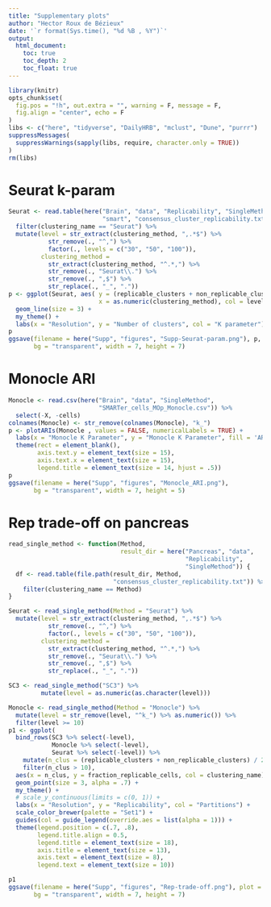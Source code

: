```yaml
---
title: "Supplementary plots"
author: "Hector Roux de Bézieux"
date: '`r format(Sys.time(), "%d %B , %Y")`'
output:
  html_document:
    toc: true
    toc_depth: 2
    toc_float: true
---
```


```r
library(knitr)
opts_chunk$set(
  fig.pos = "!h", out.extra = "", warning = F, message = F,
  fig.align = "center", echo = F
)
libs <- c("here", "tidyverse", "DailyHRB", "mclust", "Dune", "purrr")
suppressMessages(
  suppressWarnings(sapply(libs, require, character.only = TRUE))
)
rm(libs)
```

# Seurat k-param

```r
Seurat <- read.table(here("Brain", "data", "Replicability", "SingleMethod",
                          "smart", "consensus_cluster_replicability.txt")) %>% 
  filter(clustering_name == "Seurat") %>%
  mutate(level = str_extract(clustering_method, ",.*$") %>%
           str_remove(., "^,") %>%
           factor(., levels = c("30", "50", "100")),
         clustering_method = 
           str_extract(clustering_method, "^.*,") %>%
           str_remove(., "Seurat\\.") %>%
           str_remove(., ",$") %>%
           str_replace(., "_", "."))
p <- ggplot(Seurat, aes( y = (replicable_clusters + non_replicable_clusters) / 2,
                         x = as.numeric(clustering_method), col = level)) +
  geom_line(size = 3) +
  my_theme() +
  labs(x = "Resolution", y = "Number of clusters", col = "K parameter")
p
ggsave(filename = here("Supp", "figures", "Supp-Seurat-param.png"), p,
       bg = "transparent", width = 7, height = 7)
```

# Monocle ARI

```r
Monocle <- read.csv(here("Brain", "data", "SingleMethod",
                         "SMARTer_cells_MOp_Monocle.csv")) %>%
  select(-X, -cells)
colnames(Monocle) <- str_remove(colnames(Monocle), "k_")
p <- plotARIs(Monocle , values = FALSE, numericalLabels = TRUE) +
  labs(x = "Monocle K Parameter", y = "Monocle K Parameter", fill = 'ARI') +
  theme(rect = element_blank(),
        axis.text.y = element_text(size = 15),
        axis.text.x = element_text(size = 15),
        legend.title = element_text(size = 14, hjust = .5))
p
ggsave(filename = here("Supp", "figures", "Monocle_ARI.png"),
       bg = "transparent", width = 7, height = 5)
```

# Rep trade-off on pancreas

```r
read_single_method <- function(Method,
                               result_dir = here("Pancreas", "data",
                                                 "Replicability", 
                                                 "SingleMethod")) {
  df <- read.table(file.path(result_dir, Method, 
                             "consensus_cluster_replicability.txt")) %>%
    filter(clustering_name == Method)
}

Seurat <- read_single_method(Method = "Seurat") %>% 
  mutate(level = str_extract(clustering_method, ",.*$") %>%
           str_remove(., "^,") %>%
           factor(., levels = c("30", "50", "100")),
         clustering_method = 
           str_extract(clustering_method, "^.*,") %>%
           str_remove(., "Seurat\\.") %>%
           str_remove(., ",$") %>%
           str_replace(., "_", "."))

SC3 <- read_single_method("SC3") %>%
         mutate(level = as.numeric(as.character(level)))

Monocle <- read_single_method(Method = "Monocle") %>% 
  mutate(level = str_remove(level, "^k_") %>% as.numeric()) %>%
  filter(level >= 10)
p1 <- ggplot(
  bind_rows(SC3 %>% select(-level),
            Monocle %>% select(-level),
            Seurat %>% select(-level)) %>%
    mutate(n_clus = (replicable_clusters + non_replicable_clusters) / 2) %>%
    filter(n_clus > 10),
  aes(x = n_clus, y = fraction_replicable_cells, col = clustering_name)) +
  geom_point(size = 3, alpha = .7) +
  my_theme() +
  # scale_y_continuous(limits = c(0, 1)) +
  labs(x = "Resolution", y = "Replicability", col = "Partitions") +
  scale_color_brewer(palette = "Set1") +
  guides(col = guide_legend(override.aes = list(alpha = 1))) +
  theme(legend.position = c(.7, .8),
        legend.title.align = 0.5,
        legend.title = element_text(size = 18),
        axis.title = element_text(size = 13),
        axis.text = element_text(size = 8),
        legend.text = element_text(size = 10))

p1
ggsave(filename = here("Supp", "figures", "Rep-trade-off.png"), plot = p1,
       bg = "transparent", width = 7, height = 7)
```
